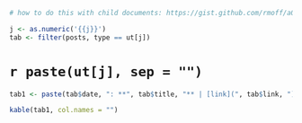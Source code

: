 ```r
# how to do this with child documents: https://gist.github.com/rmoff/a043676a2f084b81a434

j <- as.numeric('{{j}}')
tab <- filter(posts, type == ut[j])
```

# `r paste(ut[j], sep = "")` {-} 

```r
tab1 <- paste(tab$date, ": **", tab$title, "** | [link](", tab$link, ") |", sep = "")

kable(tab1, col.names = "")
```

